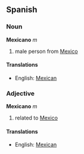 ==Spanish==
===Noun===
'''Mexicano''' ''m''

# male person from [[Mexico]]

====Translations====
*English: [[Mexican]]

===Adjective===
'''Mexicano''' ''m''

# related to [[Mexico]]

====Translations====
*English: [[Mexican]]
